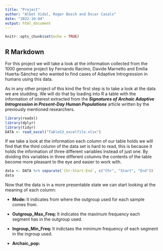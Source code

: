 ```yaml
---
title: "Project"
author: "Albet Vidal, Roger Bosch and Òscar Casals"
date: "2022-10-04"
output: html_document
---
```


```r
knitr::opts_chunk$set(echo = TRUE)
```

## R Markdown
For this project we will take a look at the information collected from the 1000 genome project by Fernando Racimo, Davide Marnetto and Emilia Huerta-Sánchez who wanted to find cases of Adaptive Introgression in humans using this data.

As in any other project of this kind the first step is to take a look at the data we are studding. We will do that by loading into R a table with the information of interest extracted from the **_Signatures of Archaic Adaptive Introgression in Present-Day Human Populations_** article written by the previously mentioned researchers.

```r
library(readxl)
library(dplyr)
library(tidyr)
DATA <- read_excel("TableS3_excelfile.xlsx")
```

If we take a look at the information each column of our table holds we will find that the third column of the data set is hard to read, this is because it holds the information of three different variables instead of just one. By dividing this variables in three different columns the contents of the table become more pleasant to the eye and easier to work with.

```r
data <- DATA %>% separate(`Chr:Start-End`, c("Chr", "Start", "End"))
data
```
Now that the data is in a more presentable state we can start looking at the meaning of each column:

  - **Mode: **It indicates from where the outgroup used for each sample comes from.
  
  - **Outgroup_Max_Freq: ** It indicates the maximum frequency each segment has in the outgroup used.
  
  - **Ingroup_Min_Freq: ** It indictaes the minimum frequency of each segment in the ingroup used.
  
  - **Archaic_pop: ** 

